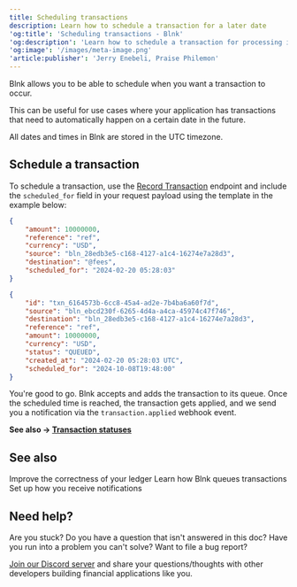 ```yaml
---
title: Scheduling transactions
description: Learn how to schedule a transaction for a later date
'og:title': 'Scheduling transactions - Blnk'
'og:description': 'Learn how to schedule a transaction for processing in your Blnk ledger.'
'og:image': '/images/meta-image.png'
'article:publisher': 'Jerry Enebeli, Praise Philemon'
---
```

Blnk allows you to be able to schedule when you want a transaction to occur. 

This can be useful for use cases where your application has transactions that need to automatically happen on a certain date in the future.

<Note>
	All dates and times in Blnk are stored in the UTC timezone.
</Note>

## Schedule a transaction

To schedule a transaction, use the [Record Transaction](/misc/record-transaction) endpoint and include the `scheduled_for` field in your request payload using the template in the example below:

```json record transaction
{
    "amount": 10000000,
    "reference": "ref",
    "currency": "USD",
    "source": "bln_28edb3e5-c168-4127-a1c4-16274e7a28d3",
    "destination": "@fees",
    "scheduled_for": "2024-02-20 05:28:03"
}
```

```json response
{
    "id": "txn_6164573b-6cc8-45a4-ad2e-7b4ba6a60f7d",
    "source": "bln_ebcd230f-6265-4d4a-a4ca-45974c47f746",
    "destination": "bln_28edb3e5-c168-4127-a1c4-16274e7a28d3",
    "reference": "ref",
    "amount": 10000000,
    "currency": "USD",
    "status": "QUEUED",
    "created_at": "2024-02-20 05:28:03 UTC",
    "scheduled_for": "2024-10-08T19:48:00"
}
```

You're good to go. Blnk accepts and adds the transaction to its queue. Once the scheduled time is reached, the transaction gets applied, and we send you a notification via the `transaction.applied` webhook event.

**See also → [Transaction statuses](/ledger/tutorial/record-a-transaction#transaction-statuses)**

## See also

<CardGroup>
	<Card title="Understanding precision" icon="book-open-cover" href="/ledger/tutorial/precision">
        Improve the correctness of your ledger
    </Card>
	<Card title="Handling concurrency" icon="book-open-cover" href="/ledger/tutorial/queuing-transactions">
		Learn how Blnk queues transactions
    </Card>
    <Card title="Managing notifications" icon="book-open-cover" href="/intro/notifications">
	    Set up how you receive notifications
    </Card>
</CardGroup>

## Need help?

Are you stuck? Do you have a question that isn't answered in this doc? Have you run into a problem you can't solve? Want to file a bug report?

[Join our Discord server](https://discord.gg/7WNv94zPpx) and share your questions/thoughts with other developers building financial applications like you.